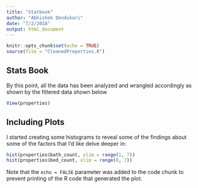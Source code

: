 ```yaml
---
title: "Statbook"
author: "Abhishek Dendukuri"
date: "7/2/2018"
output: html_document
---
```


```r
knitr::opts_chunk$set(echo = TRUE)
source(file = "CleanedProperties.R")
```

## Stats Book

By this point, all the data has been analyzed and wrangled accordingly as shown by the filtered data shown below

```r
View(properties)
```

## Including Plots

I started creating some histograms to reveal some of the findings about some of the factors that I'd like delve deeper in:

```r
hist(properties$bath_count, xlim = range(1, 7))
hist(properties$bed_count, xlim = range(0, 7))
```

Note that the `echo = FALSE` parameter was added to the code chunk to prevent printing of the R code that generated the plot.
